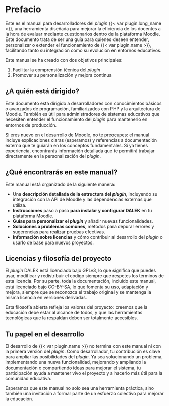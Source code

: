 # Prefacio {.unnumbered}

Este es el manual para desarrolladores del _plugin_
{{< var plugin.long_name >}}, una herramienta diseñada para mejorar 
la eficiencia de los docentes a la hora de evaluar mediante
cuestionarios dentro de la plataforma Moodle. Este documento trata de 
ser una guía para quienes deseen entender, personalizar o
extender el funcionamiento de {{< var plugin.name >}}, facilitando tanto
su integración como su evolución en entornos educativos.

Este manual se ha creado con dos objetivos principales:

1. Facilitar la comprensión técnica del _plugin_
2. Promover su personalización y mejora continua

## ¿A quién está dirigido?

Este documento está dirigido a desarrolladores con conocimientos básicos
o avanzados de programación, familiarizados con PHP y la arquitectura de
Moodle. También es útil para administradores de sistemas educativos que
necesiten entender el funcionamiento del _plugin_ para mantenerlo en
entornos de producción.

Si eres nuevo en el desarrollo de Moodle, no te preocupes: el manual
incluye explicaciones claras (esperamos) y referencias a documentación
externa que te guiarán en los conceptos fundamentales. Si ya tienes
experiencia, encontrarás información detallada que te permitirá trabajar
directamente en la personalización del _plugin_.

## ¿Qué encontrarás en este manual?

Este manual está organizado de la siguiente manera:

- Una **descripción detallada de la estructura del _plugin_**, incluyendo su
  integración con la API de Moodle y las dependencias externas que
  utiliza.
- **Instrucciones** paso a paso **para instalar y configurar DALEK** en tu
  plataforma Moodle.
- **Guías para personalizar el _plugin_** y añadir nuevas funcionalidades.
- **Soluciones a problemas comunes**, métodos para depurar errores y
  sugerencias para realizar pruebas efectivas.
- **Información sobre licencias** y cómo contribuir al desarrollo del _plugin_
  o usarlo de base para nuevos proyectos.

## Licencias y filosofía del proyecto

El _plugin_ DALEK está licenciado bajo GPLv3, lo que significa que puedes
usar, modificar y redistribuir el código siempre que respetes los
términos de esta licencia. Por su parte, toda la documentación, 
incluido este manual, está licenciado
bajo CC-BY-SA, lo que fomenta su uso, adaptación y mejora, siempre que
se reconozca el trabajo original y se mantenga la misma licencia en
versiones derivadas.

Esta filosofía abierta refleja los valores del proyecto: creemos que la
educación debe estar al alcance de todos, y que las herramientas
tecnológicas que la respaldan deben ser totalmente accesibles.

## Tu papel en el desarrollo

El desarrollo de {{< var plugin.name >}} no termina con este manual ni
con la primera versión del _plugin_. Como desarrollador, tu contribución es clave
para ampliar las posibilidades del _plugin_. Ya sea solucionando un
problema, implementando una nueva funcionalidad, mejorando y ampliando
la documentación o compartiendo ideas para mejorar el sistema, tu
participación ayuda a mantener vivo el proyecto y a hacerlo más útil
para la comunidad educativa.

Esperamos que este manual no solo sea una herramienta práctica, sino
también una invitación a formar parte de un esfuerzo colectivo para
mejorar la educación.
